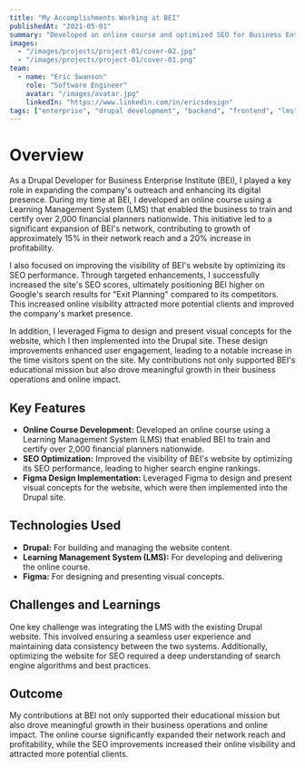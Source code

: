 ```yaml
---
title: "My Accomplishments Working at BEI"
publishedAt: "2021-05-01"
summary: "Developed an online course and optimized SEO for Business Enterprise Institute (BEI)."
images:
  - "/images/projects/project-01/cover-02.jpg"
  - "/images/projects/project-01/cover-01.png"
team:
  - name: "Eric Swanson"
    role: "Software Engineer"
    avatar: "/images/avatar.jpg"
    linkedIn: "https://www.linkedin.com/in/ericsdesign"
tags: ["enterprise", "drupal development", "backend", "frontend", "lms"]
---
```


# Overview

As a Drupal Developer for Business Enterprise Institute (BEI), I played a key role in expanding the company's outreach and enhancing its digital presence. During my time at BEI, I developed an online course using a Learning Management System (LMS) that enabled the business to train and certify over 2,000 financial planners nationwide. This initiative led to a significant expansion of BEI's network, contributing to growth of approximately 15% in their network reach and a 20% increase in profitability.

I also focused on improving the visibility of BEI's website by optimizing its SEO performance. Through targeted enhancements, I successfully increased the site's SEO scores, ultimately positioning BEI higher on Google's search results for "Exit Planning" compared to its competitors. This increased online visibility attracted more potential clients and improved the company's market presence.

In addition, I leveraged Figma to design and present visual concepts for the website, which I then implemented into the Drupal site. These design improvements enhanced user engagement, leading to a notable increase in the time visitors spent on the site. My contributions not only supported BEI's educational mission but also drove meaningful growth in their business operations and online impact.

## Key Features

- **Online Course Development:** Developed an online course using a Learning Management System (LMS) that enabled BEI to train and certify over 2,000 financial planners nationwide.
- **SEO Optimization:** Improved the visibility of BEI's website by optimizing its SEO performance, leading to higher search engine rankings.
- **Figma Design Implementation:** Leveraged Figma to design and present visual concepts for the website, which were then implemented into the Drupal site.

## Technologies Used

- **Drupal:** For building and managing the website content.
- **Learning Management System (LMS):** For developing and delivering the online course.
- **Figma:** For designing and presenting visual concepts.

## Challenges and Learnings

One key challenge was integrating the LMS with the existing Drupal website. This involved ensuring a seamless user experience and maintaining data consistency between the two systems. Additionally, optimizing the website for SEO required a deep understanding of search engine algorithms and best practices.

## Outcome

My contributions at BEI not only supported their educational mission but also drove meaningful growth in their business operations and online impact. The online course significantly expanded their network reach and profitability, while the SEO improvements increased their online visibility and attracted more potential clients.
